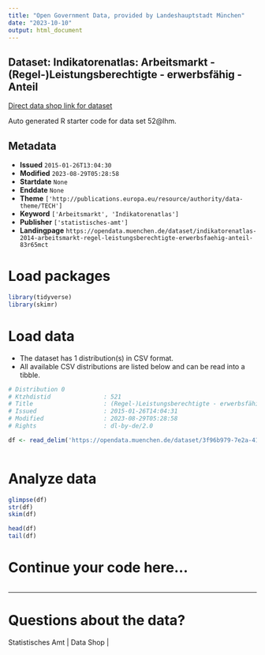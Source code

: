 ```yaml
---
title: "Open Government Data, provided by Landeshauptstadt München"
date: "2023-10-10"
output: html_document
---
```


## Dataset: Indikatorenatlas: Arbeitsmarkt - (Regel-)Leistungsberechtigte - erwerbsfähig - Anteil

[Direct data shop link for dataset](https://opendata.muenchen.de/dataset/indikatorenatlas-2014-arbeitsmarkt-regel-leistungsberechtigte-erwerbsfaehig-anteil-83r65mct)

Auto generated R starter code for data set 52@lhm.

## Metadata

- **Issued** `2015-01-26T13:04:30`
- **Modified** `2023-08-29T05:28:58`
- **Startdate** `None`
- **Enddate** `None`
- **Theme** `['http://publications.europa.eu/resource/authority/data-theme/TECH']`
- **Keyword** `['Arbeitsmarkt', 'Indikatorenatlas']`
- **Publisher** `['statistisches-amt']`
- **Landingpage** `https://opendata.muenchen.de/dataset/indikatorenatlas-2014-arbeitsmarkt-regel-leistungsberechtigte-erwerbsfaehig-anteil-83r65mct`


# Load packages

```r

library(tidyverse)
library(skimr)

```

# Load data

-   The dataset has 1 distribution(s) in CSV format.
-   All available CSV distributions are listed below and can be read into a tibble.

```r

# Distribution 0
# Ktzhdistid               : 521
# Title                    : (Regel-)Leistungsberechtigte - erwerbsfähig - Anteil 
# Issued                   : 2015-01-26T14:04:31
# Modified                 : 2023-08-29T05:28:58
# Rights                   : dl-by-de/2.0

df <- read_delim('https://opendata.muenchen.de/dataset/3f96b979-7e2a-419d-98bd-b048f40c9606/resource/99ebf331-46af-4a72-83aa-e9bab6de02bc/download/indikat_arbeitsmarkt_regel-leistungsberechtigte_-_erwerbsfaehig_-_anteil_280823.csv')



```

# Analyze data

```r

glimpse(df)
str(df)
skim(df)

head(df)
tail(df)

```

# Continue your code here...

```r

```

------------------------------------------------------------------------

# Questions about the data?

Statistisches Amt | Data Shop | 
